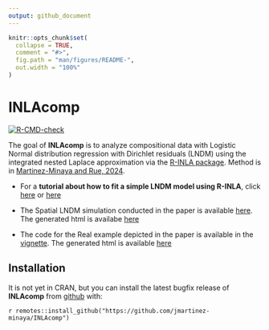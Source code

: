 ---
output: github_document
---

<!-- README.md is generated from README.Rmd. Please edit that file -->

```{r, include = FALSE}
knitr::opts_chunk$set(
  collapse = TRUE,
  comment = "#>",
  fig.path = "man/figures/README-",
  out.width = "100%"
)
```

# INLAcomp

<!-- badges: start -->
[![R-CMD-check](https://github.com/jmartinez-minaya/INLAcomp/tree/main/.github/workflows/R-CMD-check.yaml/badge.svg)](https://github.com/jmartinez-minaya/INLAcomp/tree/main/.github/workflows/R-CMD-check.yaml)

The goal of **INLAcomp** is to analyze compositional data with Logistic Normal distribution regression with Dirichlet residuals (LNDM) using the integrated nested Laplace approximation
via the [R-INLA package](https://www.r-inla.org/). Method is in [Martinez-Minaya and Rue, 2024](https://link.springer.com/article/10.1007/s11222-024-10427-3).

- For a **tutorial about how to fit a simple LNDM model using R-INLA**, click [here](https://github.com/jmartinez-minaya/INLAcomp/blob/main/vignettes/Dirichlet-CoDa.Rmd) or [here](https://github.com/hrue/r-inla/commit/3577c1b030a8460ff7194893bd97e57a62a1399d)

- The Spatial LNDM simulation conducted in the paper is available [here](https://github.com/jmartinez-minaya/INLAcomp/tree/main/simulations). The generated html is availabe [here](https://jmartinez-minaya.github.io/en/supplementary/supplementary/INLAComp/simulations.html)

- The code for the Real example depicted in the paper is available in the [vignette](https://github.com/jmartinez-minaya/INLAcomp/blob/main/vignettes/my-vignette.Rmd). The generated html is available [here](https://jmartinez-minaya.github.io/en/supplementary/supplementary/INLAComp/my-vignette.html)





Installation
------------

It is not yet in CRAN, but you can install the latest bugfix release of **INLAcomp** from [github](https://github.com/jmartinez-minaya/INLAcomp) with:

`r remotes::install_github("https://github.com/jmartinez-minaya/INLAcomp")`

